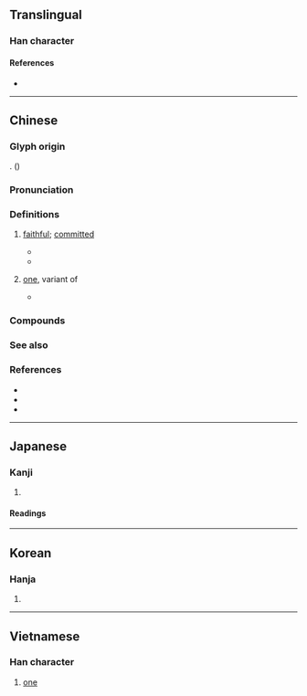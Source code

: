 {{also|一|壱|弌}}
{{character info}}
==Translingual==
{{ja-forms|[[壱]]|壹|壹}}

===Han character===
{{Han char|rn=33|rad=士|as=09|sn=12|four=40108|canj=GBMT|ids=⿳士冖豆}}

====References====
* {{Han ref|kx=0243.100|dkj=05661|dj=0483.190|hdz=10467.100|uh=58F9|ud=22777|bh=B3FC|bd=46076}}

----

==Chinese==
{{zh-forms|alt=夁,𡕍,𡔹}}

===Glyph origin===
{{Han etym}}
{{Han compound|壺|吉|ls=psc|c1=s|c2=p}}. (''{{w|Shuowen}}'')

===Pronunciation===
{{zh-pron
|m=yī
|c=jat1,jik1
|mn=chi̍t/it
|mn_note=chi̍t - colloquial; it - literary
|mc=y
|oc=y
|ma=
|cat=num
}}

===Definitions===
{{zh-hanzi}}

# {{lb|zh|Classical}} [[faithful]]; [[committed]]
#* {{zh-x|以 懲 不 壹。|To punish those not '''loyal'''.|CL|ref=''{{w|Commentary of Zuo}}''}}
#* {{zh-x|居 身 儉 而 用 心 壹。|[He] lives [his] body in frugality and uses [his] heart '''committedly'''.|CL|ref=''{{w|Commentary of Zuo}}''}}
# {{lb|zh|accounting}} [[one]], variant of {{l|zh|一}}
#* {{zh-x|壹 發 五 豝{bā}。|'''One''' shot, five sows.|CL|ref=''{{w|Classic of Poetry}}''}}

===Compounds===
{{zh-der|不壹|壹鬱|禮先壹飯|民心不壹|誠壹|莫衷壹是|壹岐}}

===See also===
{{Chinese-numbers}}

===References===
* {{R:twedu|A00834}}
* {{R:yue:Hanzi|壹}}
* {{thcwd|2}}

{{zh-cat|One}}
{{cln|zh|numeral symbols|numerals}}

----

==Japanese==
{{ja-kanji forms|壱|壹}}

===Kanji===
{{ja-kanji|grade=|rs=士09|shin=壱}}

# {{ja-kyujitai spelling of|壱}} {{gloss|number [[one]]}}

====Readings====
{{ja-readings
|goon=いち
|kanon=いつ
|kun=ひと-つ
|nanori=い}}

----

==Korean==

===Hanja===
{{ko-hanja|hangeul=일|rv=il|mr=il}}

# {{rfdef|ko|sort=士09}}

----

==Vietnamese==

===Han character===
{{vi-readings|reading=nhất, nhứt|rs=士09}}

# [[one]]